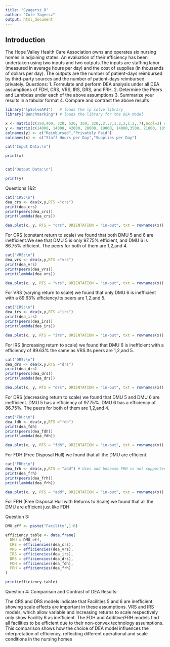 ```yaml
---
title: "Cyagersz_8"
author: "Cole Yagersz"
output: html_document
---
```


## Introduction
The Hope Valley Health Care Association owns and operates six nursing homes in adjoining
states. An evaluation of their efficiency has been undertaken using two inputs and two outputs.The inputs are staffing labor (measured in average hours per day) and the cost of supplies (in thousands of dollars per day). The outputs are the number of patient-days reimbursed by third-party sources and the number of patient-days reimbursed privately.
Questions:
1. Formulate and perform DEA analysis under all DEA assumptions of FDH, CRS, VRS,
IRS, DRS, and FRH.
2. Determine the Peers and Lambdas under each of the above assumptions
3. Summarize your results in a tabular format
4. Compare and contrast the above results


```r
library("lpSolveAPI")   # loads the lp solve library
library("Benchmarking") # loads the library for the DEA Model
```

```r

x <- matrix(c(150,400, 320, 520, 350, 320,.2,.7,1.2,2,1.2,.7),ncol=2) # Convert Supplies because it is in thousands per Day
y <- matrix(c(14000, 14000, 42000, 28000, 19000, 14000,3500, 21000, 10500, 42000, 25000, 15000),ncol=2)
colnames(y) <- c("Reimbursed","Privately Paid")
colnames(x) <- c("Staff Hours per Day","Supplies per Day")

cat("Input Data:\n")

print(x)


cat("Output Data:\n")

print(y)
```
Questions 1&2:
```r
cat("CRS:\n")
dea_crs <- dea(x,y,RTS ="crs")
print(dea_crs)
print(peers(dea_crs))
print(lambda(dea_crs))

dea.plot(x, y, RTS = "crs", ORIENTATION = "in-out", txt = rownames(x))

```

For CRS (constant return to scale) we found that both DMU 5 and 6 are inefficient.We see that DMU 5 is only 97.75% efficient, and DMU 6 is 86.75% efficient. The peers for both of them are 1,2,and 4.
```r
cat("VRS:\n")
dea_vrs <- dea(x,y,RTS ="vrs")
print(dea_vrs)
print(peers(dea_vrs))
print(lambda(dea_vrs))

dea.plot(x, y, RTS = "vrs", ORIENTATION = "in-out", txt = rownames(x))

```

For VRS (varying return to scale) we found that only DMU 6 is inefficient with a 89.63% efficiency.Its peers are 1,2,and 5.

```r
cat("IRS:\n")
dea_irs <- dea(x,y,RTS ="irs")
print(dea_irs)
print(peers(dea_irs))
print(lambda(dea_irs))

dea.plot(x, y, RTS = "irs", ORIENTATION = "in-out", txt = rownames(x))
```

For IRS (increasing return to scale) we found that DMU 6 is inefficient with a efficiency of 89.63% the same as VRS.Its peers are 1,2,and 5.
```r
cat("DRS:\n")
dea_drs <- dea(x,y,RTS ="drs")
print(dea_drs)
print(peers(dea_drs))
print(lambda(dea_drs))

dea.plot(x, y, RTS = "drs", ORIENTATION = "in-out", txt = rownames(x))
```

For DRS (decreasing return to scale) we found that DMU 5 and DMU 6 are inefficient. DMU 5 has a efficiency of 97.75%. DMU 6 has a efficiency of 86.75%. The peers for both of them are 1,2,and 4.
```r
cat("FDH:\n")
dea_fdh <- dea(x,y,RTS ="fdh")
print(dea_fdh)
print(peers(dea_fdh))
print(lambda(dea_fdh))

dea.plot(x, y, RTS = "fdh", ORIENTATION = "in-out", txt = rownames(x))
```

For FDH (Free Disposal Hull) we found that all the DMU are efficient.

```r
cat("FRH:\n")
dea_frh <- dea(x,y,RTS = "add") # Uses add because FRH is not supported by Benchmarking Library
print(dea_frh)
print(peers(dea_frh))
print(lambda(dea_frh))

dea.plot(x, y, RTS = "add", ORIENTATION = "in-out", txt = rownames(x))
```

For FRH (Free Disposal Hull with Returns to Scale) we found that all the DMU are efficient just like FDH.


Question 3:
```r
DMU_eff <- paste("Facility",1:6)

efficiency_table <- data.frame(
  DMU = DMU_eff,
  CRS = efficiencies(dea_crs),
  VRS = efficiencies(dea_vrs),
  IRS = efficiencies(dea_irs),
  DRS = efficiencies(dea_drs),
  FDH = efficiencies(dea_fdh),
  FRH = efficiencies(dea_frh)
)

print(efficiency_table)

```


Question 4:
Comparison and Contrast of DEA Results:

The CRS and DRS models indicate that Facilities 5 and 6 are inefficient showing scale effects are important in these assumptions. VRS and IRS models, which allow variable and increasing returns to scale respectively only show Facility 6 as inefficient. The FDH and Additive/FRH models find all facilities to be efficient due to their non-convex technology assumptions. This comparison shows how the choice of DEA model influences the interpretation of efficiency, reflecting different operational and scale conditions in the nursing homes











